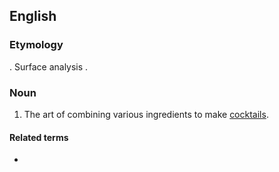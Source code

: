 ==English==
{{wikipedia}}

===Etymology===
{{back-form|en|mixologist}}. Surface analysis {{suffix|mix|ology|lang=en}}.

===Noun===
{{en-noun|-|mixologies}}

# {{lb|en|slang}} The art of combining various ingredients to make [[cocktail]]s.

====Related terms====
* {{l|en|mixologist}}